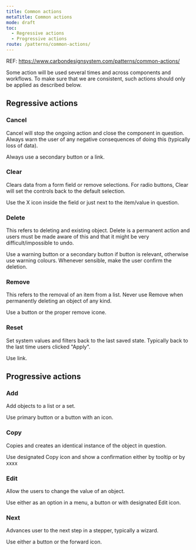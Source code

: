 ```yaml
---
title: Common actions
metaTitle: Common actions
mode: draft
toc:
  - Regressive actions
  - Progressive actions
route: /patterns/common-actions/
---
```


REF: https://www.carbondesignsystem.com/patterns/common-actions/

Some action will be used several times and across components and workflows. To make sure that we are consistent, such actions should only be applied as described below.

## Regressive actions

### Cancel

Cancel will stop the ongoing action and close the component in question. Always warn the user of any negative consequences of doing this (typically loss of data).

Always use a secondary button or a link.

### Clear

Clears data from a form field or remove selections. For radio buttons, Clear will set the controls back to the default selection.

Use the X icon inside the field or just next to the item/value in question.

### Delete

This refers to deleting and existing object. Delete is a permanent action and users must be made aware of this and that it might be very difficult/impossible to undo.

Use a warning button or a secondary button if button is relevant, otherwise use warning colours. Whenever sensible, make the user confirm the deletion.

### Remove

This refers to the removal of an item from a list. Never use Remove when permanently deleting an object of any kind.

Use a button or the proper remove icone.

### Reset

Set system values and filters back to the last saved state. Typically back to the last time users clicked "Apply".

Use link.

## Progressive actions

### Add

Add objects to a list or a set.

Use primary button or a button with an icon.

### Copy

Copies and creates an identical instance of the object in question.

Use designated Copy icon and show a confirmation either by tooltip or by xxxx

### Edit

Allow the users to change the value of an object.

Use either as an option in a menu, a button or with designated Edit icon.

### Next

Advances user to the next step in a stepper, typically a wizard.

Use either a button or the forward icon.
